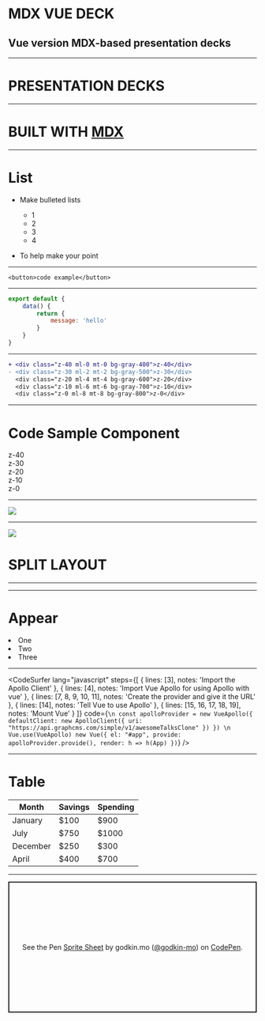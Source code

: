 
# MDX VUE DECK

## Vue version MDX-based presentation decks

---

# PRESENTATION DECKS

---

<h1>BUILT WITH <a href="https://github.com/mdx-js/mdx" target="_blank">MDX</a></h1>

---

# List

- Make bulleted lists

    - 1
    - 2
    - 3
    - 4

- To help make your point

---

```
<button>code example</button>
```

---

```jsx
export default {
    data() {
        return {
            message: 'hello'
        }
    }
}
```

---

```diff
+ <div class="z-40 ml-0 mt-0 bg-gray-400">z-40</div>
- <div class="z-30 ml-2 mt-2 bg-gray-500">z-30</div>
  <div class="z-20 ml-4 mt-4 bg-gray-600">z-20</div>
  <div class="z-10 ml-6 mt-6 bg-gray-700">z-10</div>
  <div class="z-0 ml-8 mt-8 bg-gray-800">z-0</div>
```

---

# Code Sample Component

<CodeSample lineNumbers={true}>
  <div class="relative h-32 text-center">
    <div class="z-40 absolute w-24 h-24 ml-0 mt-0 bg-gray-400 flex justify-center items-center">z-40</div>
    <div class="z-30 absolute w-24 h-24 ml-2 mt-2 bg-gray-500 flex justify-center items-center">z-30</div>
    <div class="z-20 absolute w-24 h-24 ml-4 mt-4 bg-gray-600 flex justify-center items-center">z-20</div>
    <div class="z-10 absolute w-24 h-24 ml-6 mt-6 bg-gray-700 flex justify-center items-center">z-10</div>
    <div class="z-0 absolute w-24 h-24 ml-8 mt-8 bg-gray-800 flex justify-center items-center">z-0</div>
  </div>
</CodeSample>

---

![](https://images.unsplash.com/photo-1462331940025-496dfbfc7564?ixlib=rb-1.2.1&ixid=eyJhcHBfaWQiOjEyMDd9&auto=format&fit=crop&w=1054&q=80)

---

<Split>

![](https://images.unsplash.com/photo-1462331940025-496dfbfc7564?ixlib=rb-1.2.1&ixid=eyJhcHBfaWQiOjEyMDd9&auto=format&fit=crop&w=1054&q=80)

# SPLIT LAYOUT

</Split>

---

<BGImage src="/images/think.gif" />

---

# Appear

<Appear>
  <li class="text-blue-700">One</li>
  <li>Two</li>
  <li>Three</li>
</Appear>

---

<CodeSurfer
  lang="javascript"
  steps={[
    { lines: [3], notes: 'Import the Apollo Client' },
    { lines: [4], notes: 'Import Vue Apollo for using Apollo with vue' },
    {
      lines: [7, 8, 9, 10, 11],
      notes: 'Create the provider and give it the URL'
    },
    { lines: [14], notes: 'Tell Vue to use Apollo' },
    { lines: [15, 16, 17, 18, 19], notes: 'Mount Vue' }
  ]}
  code={`
\n
const apolloProvider = new VueApollo({
  defaultClient: new ApolloClient({
    uri: "https://api.graphcms.com/simple/v1/awesomeTalksClone"
  })
})
\n
Vue.use(VueApollo)
new Vue({
  el: "#app",
  provide: apolloProvider.provide(),
  render: h => h(App)
})
  `}
/>

---

# Table

|Month|Savings|Spending|
|--- |--- |--- |
|January|$100|$900|
|July|$750|$1000|
|December|$250|$300|
|April|$400|$700|

---

<div class="w-full max-w-5xl">
  <p class="codepen" data-height="600" data-theme-id="dark" data-default-tab="css,result" data-user="godkin-mo" data-slug-hash="exJqRZ" style="height: 265px; box-sizing: border-box; display: flex; align-items: center; justify-content: center; border: 2px solid; margin: 1em 0; padding: 1em;" data-pen-title="Sprite Sheet">
    <span>See the Pen <a href="https://codepen.io/godkin-mo/pen/exJqRZ">
    Sprite Sheet</a> by godkin.mo (<a href="https://codepen.io/godkin-mo">@godkin-mo</a>)
    on <a href="https://codepen.io">CodePen</a>.</span>
  </p>
  <script async src="https://static.codepen.io/assets/embed/ei.js"></script>
</div>
